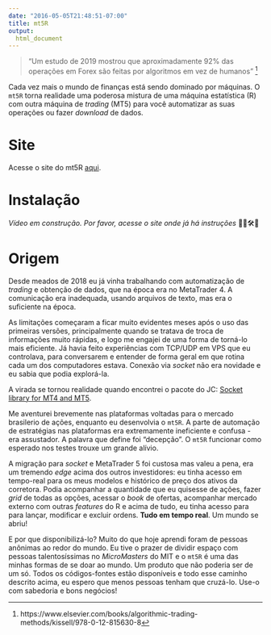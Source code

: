 ```yaml
---
date: "2016-05-05T21:48:51-07:00"
title: mt5R
output: 
  html_document
---
```


> "Um estudo de 2019 mostrou que aproximadamente 92% das operações em Forex são feitas por algoritmos em vez de humanos" [^1]

Cada vez mais o mundo de finanças está sendo dominado por máquinas. O `mt5R` torna realidade uma poderosa mistura de uma máquina estatística (R) com outra máquina de *trading* (MT5) para você automatizar as suas operações ou fazer *download* de dados.

<center>

</center>

# Site

Acesse o site do mt5R [aqui](https://kinzel.github.io/mt5R/).

# Instalação

<!-- 
Vídeo de X minutos, explicando todo o processo de instalação aqui.  
![](../img/todoslogos.png){width=400px}
-->

*Vídeo em construção. Por favor, acesse o site onde já há instruções* 🚧👷🛠🚧

# Origem

Desde meados de 2018 eu já vinha trabalhando com automatização de *trading* e obtenção de dados, que na época era no MetaTrader 4. A comunicação era inadequada, usando arquivos de texto, mas era o suficiente na época.

As limitações começaram a ficar muito evidentes meses após o uso das primeiras versões, principalmente quando se tratava de troca de informações muito rápidas, e logo me engajei de uma forma de torná-lo mais eficiente. Já havia feito experiências com TCP/UDP em VPS que eu controlava, para conversarem e entender de forma geral em que rotina cada um dos computadores estava. Conexão via *socket* não era novidade e eu sabia que podia explorá-la.

A virada se tornou realidade quando encontrei o pacote do JC: [Socket library for MT4 and MT5](https://www.mql5.com/en/blogs/post/706665).

Me aventurei brevemente nas plataformas voltadas para o mercado brasilerio de ações, enquanto eu desenvolvia o `mt5R`. A parte de automação de estratégias nas plataformas era extremamente ineficiente e confusa - era assustador. A palavra que define foi "decepção". O `mt5R` funcionar como esperado nos testes trouxe um grande alívio.

A migração para *socket* e MetaTrader 5 foi custosa mas valeu a pena, era um tremendo *edge* acima dos outros investidores: eu tinha acesso em tempo-real para os meus modelos e histórico de preço dos ativos da corretora. Podia acompanhar a quantidade que eu quisesse de ações, fazer *grid* de todas as opções, acessar o *book* de ofertas, acompanhar mercado externo com outras *features* do R e acima de tudo, eu tinha acesso para para lançar, modificar e excluir ordens. **Tudo em tempo real**. Um mundo se abriu!

E por que disponibilizá-lo? Muito do que hoje aprendi foram de pessoas anônimas ao redor do mundo. Eu tive o prazer de dividir espaço com pessoas talentosíssimas no *MicroMasters* do MIT e o `mt5R` é uma das minhas formas de se doar ao mundo. Um produto que não poderia ser de um só. Todos os códigos-fontes estão disponíveis e todo esse caminho descrito acima, eu espero que menos pessoas tenham que cruzá-lo. Use-o com sabedoria e bons negócios!


[^1]: https://www.elsevier.com/books/algorithmic-trading-methods/kissell/978-0-12-815630-8
